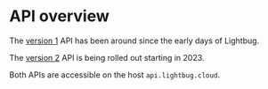 # API overview

The [version 1](v1-spec) API has been around since the early days of Lightbug.

The [version 2](v2-spec) API is being rolled out starting in 2023.

Both APIs are accessible on the host `api.lightbug.cloud`.
